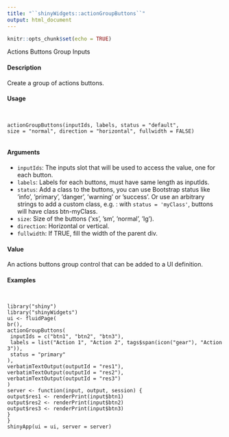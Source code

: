 ```yaml
---
title: "``shinyWidgets::actionGroupButtons``"
output: html_document
---
```


```r
knitr::opts_chunk$set(echo = TRUE)
```


Actions Buttons Group Inputs

#### Description

Create a group of actions buttons.

#### Usage
<pre><code>

actionGroupButtons(inputIds, labels, status = "default",
size = "normal", direction = "horizontal", fullwidth = FALSE)

</code></pre>
#### Arguments

* ``inputIds``: The inputs slot that will be used to access the value, one for each button.
* ``labels``: Labels for each buttons, must have same length as inputIds.
* ``status``:  Add a class to the buttons, you can use Bootstrap status like ’info’, ’primary’, ’danger’, ’warning’ or ’success’. Or use an arbitrary strings to add a custom class, e.g. : with ``status = 'myClass'``, buttons will have class btn-myClass.
* ``size ``:  Size of the buttons (’xs’, ’sm’, ’normal’, ’lg’).
* ``direction ``:  Horizontal or vertical.
* ``fullwidth``: If TRUE, fill the width of the parent div.


#### Value

An actions buttons group control that can be added to a UI definition.

#### Examples
<pre><code>

library("shiny")
library("shinyWidgets")
ui <- fluidPage(
br(),
actionGroupButtons(
 inputIds = c("btn1", "btn2", "btn3"),
 labels = list("Action 1", "Action 2", tags$span(icon("gear"), "Action 3")),
 status = "primary"
),
verbatimTextOutput(outputId = "res1"),
verbatimTextOutput(outputId = "res2"),
verbatimTextOutput(outputId = "res3")
)
server <- function(input, output, session) {
output$res1 <- renderPrint(input$btn1)
output$res2 <- renderPrint(input$btn2)
output$res3 <- renderPrint(input$btn3)
}
}
shinyApp(ui = ui, server = server)

</code></pre>